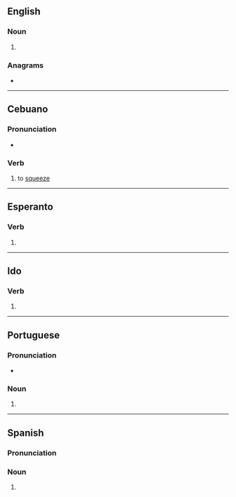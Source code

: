 {{also|Tiros|tīros}}
==English==

===Noun===
{{head|en|noun form}}

# {{plural of|en|tiro}}

===Anagrams===
* {{anagrams|en|a=iorst|Istro-|riots|roist|rosti|rotis|rösti|torsi|trios}}

----

==Cebuano==

===Pronunciation===
* {{hyphenation|ceb|ti|ros}}

===Verb===
{{head|ceb|verb}}

# to [[squeeze]]

----

==Esperanto==

===Verb===
{{eo-head}}

# {{eo-form of|tir|os}}

----

==Ido==

===Verb===
{{io-verb form}}

# {{io-form of|tir}}

----

==Portuguese==

===Pronunciation===
{{pt-IPA}}
* {{hyph|pt|ti|ros}}

===Noun===
{{head|pt|noun form|g=m}}

# {{plural of|pt|tiro}}

----

==Spanish==

===Pronunciation===
{{es-IPA}}

===Noun===
{{head|es|noun form|g=m-p}}

# {{plural of|es|tiro}}